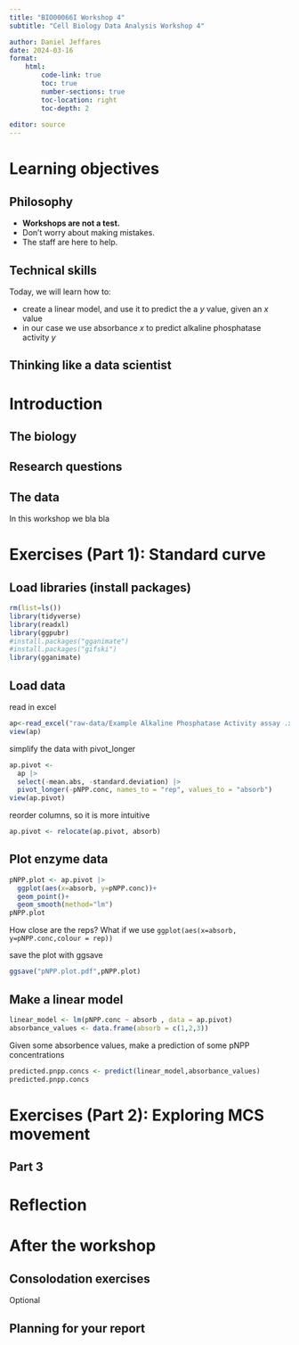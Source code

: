 ```yaml
---
title: "BIO00066I Workshop 4"
subtitle: "Cell Biology Data Analysis Workshop 4"

author: Daniel Jeffares
date: 2024-03-16
format:
    html:
        code-link: true
        toc: true
        number-sections: true
        toc-location: right
        toc-depth: 2
        
editor: source
---
```



# Learning objectives

::: callout-important
## Philosophy

- **Workshops are not a test.** 
- Don't worry about making mistakes. 
- The staff are here to help.
:::

## Technical skills

Today, we will learn how to:
 
- create a linear model, and use it to predict the a *y* value, given an *x* value
- in our case we use absorbance *x* to predict alkaline phosphatase activity *y*

## Thinking like a data scientist

# Introduction

## The biology

## Research questions

## The data
In this workshop we bla bla

# Exercises (Part 1): Standard curve

## Load libraries (install packages)

```r
rm(list=ls())
library(tidyverse)
library(readxl)
library(ggpubr)
#install.packages("gganimate")
#install.packages("gifski")
library(gganimate)
```


## Load data

read in excel

```r
ap<-read_excel("raw-data/Example Alkaline Phosphatase Activity assay .xlsx", sheet=2, skip=3)
view(ap)
```


simplify the data with pivot_longer

```r
ap.pivot <- 
  ap |> 
  select(-mean.abs, -standard.deviation) |>
  pivot_longer(-pNPP.conc, names_to = "rep", values_to = "absorb")
view(ap.pivot)
```

reorder columns, so it is more intuitive 

```r
ap.pivot <- relocate(ap.pivot, absorb)
```

## Plot enzyme data

```r
pNPP.plot <- ap.pivot |>
  ggplot(aes(x=absorb, y=pNPP.conc))+
  geom_point()+
  geom_smooth(method="lm")
pNPP.plot
```

How close are the reps? What if we use `ggplot(aes(x=absorb, y=pNPP.conc,colour = rep))`


save the plot with ggsave
```r
ggsave("pNPP.plot.pdf",pNPP.plot)  
```


## Make a linear model

```r
linear_model <- lm(pNPP.conc ~ absorb , data = ap.pivot)
absorbance_values <- data.frame(absorb = c(1,2,3))
```

Given some absorbence values, make a prediction of some pNPP concentrations

```r
predicted.pnpp.concs <- predict(linear_model,absorbance_values)
predicted.pnpp.concs
```



# Exercises (Part 2): Exploring MCS movement

## Part 3

# Reflection

# After the workshop

## Consolodation exercises

Optional

## Planning for your report
